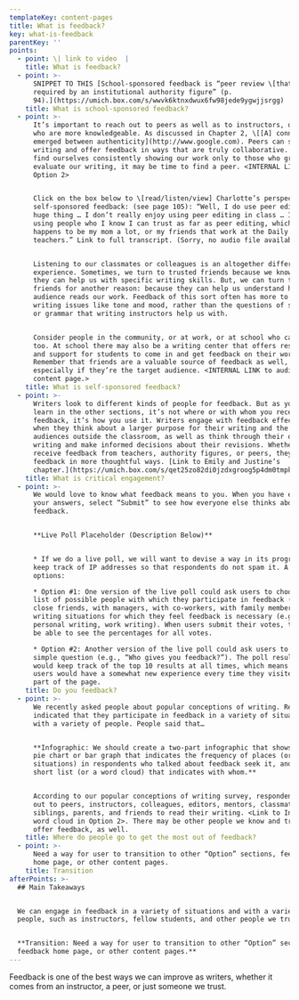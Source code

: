 ```yaml
---
templateKey: content-pages
title: What is feedback?
key: what-is-feedback
parentKey: ''
points:
  - point: \| link to video  |
    title: What is feedback?
  - point: >-
      SNIPPET TO THIS [School-sponsored feedback is “peer review \[that is]
      required by an institutional authority figure” (p.
      94).](https://umich.box.com/s/wwvk6ktnxdwux6fw98jede9ygwjjsrgg)
    title: What is school-sponsored feedback?
  - point: >-
      It’s important to reach out to peers as well as to instructors, or those
      who are more knowledgeable. As discussed in Chapter 2, \[[A] connection
      emerged between authenticity](http://www.google.com). Peers can see our
      writing and offer feedback in ways that are truly collaborative. If we
      find ourselves consistently showing our work only to those who grade or
      evaluate our writing, it may be time to find a peer. <INTERNAL LINK to
      Option 2>


      Click on the box below to \[read/listen/view] Charlotte’s perspective on
      self-sponsored feedback: (see page 105): “Well, I do use peer editing as a
      huge thing … I don’t really enjoy using peer editing in class … I like
      using people who I know I can trust as far as peer editing, which usually
      happens to be my mom a lot, or my friends that work at the Daily or past
      teachers.” Link to full transcript. (Sorry, no audio file available.) 


      Listening to our classmates or colleagues is an altogether different
      experience. Sometimes, we turn to trusted friends because we know that
      they can help us with specific writing skills. But, we can turn to our
      friends for another reason: because they can help us understand how an
      audience reads our work. Feedback of this sort often has more to do with
      writing issues like tone and mood, rather than the questions of structure
      or grammar that writing instructors help us with.


      Consider people in the community, or at work, or at school who can help
      too. At school there may also be a writing center that offers resources
      and support for students to come in and get feedback on their work.
      Remember that friends are a valuable source of feedback as well,
      especially if they’re the target audience. <INTERNAL LINK to audience
      content page.>
    title: What is self-sponsored feedback?
  - point: >-
      Writers look to different kinds of people for feedback. But as you’ll
      learn in the other sections, it’s not where or with whom you receive
      feedback, it’s how you use it. Writers engage with feedback effectively
      when they think about a larger purpose for their writing and the various
      audiences outside the classroom, as well as think through their own
      writing and make informed decisions about their revisions. Whether writers
      receive feedback from teachers, authority figures, or peers, they can use
      feedback in more thoughtful ways. [Link to Emily and Justine’s
      chapter.](https://umich.box.com/s/qet25zo82di0jzdxgroog5p4dm0tmpkb)
    title: What is critical engagement?
  - point: >-
      We would love to know what feedback means to you. When you have entered
      your answers, select “Submit” to see how everyone else thinks about
      feedback.


      **Live Poll Placeholder (Description Below)**


      * If we do a live poll, we will want to devise a way in its programming to
      keep track of IP addresses so that respondents do not spam it. A couple of
      options:

      * Option #1: One version of the live poll could ask users to choose from a
      list of possible people with which they participate in feedback (e.g. with
      close friends, with managers, with co-workers, with family members), or
      writing situations for which they feel feedback is necessary (e.g.,
      personal writing, work writing). When users submit their votes, they will
      be able to see the percentages for all votes.

      * Option #2: Another version of the live poll could ask users to answer a
      simple question (e.g., “Who gives you feedback?”). The poll results, then,
      would keep track of the top 10 results at all times, which means that
      users would have a somewhat new experience every time they visited this
      part of the page.
    title: Do you feedback?
  - point: >-
      We recently asked people about popular conceptions of writing. Respondents
      indicated that they participate in feedback in a variety of situations
      with a variety of people. People said that…


      **Infographic: We should create a two-part infographic that shows (1) a
      pie chart or bar graph that indicates the frequency of places (or
      situations) in respondents who talked about feedback seek it, and (2) a
      short list (or a word cloud) that indicates with whom.**


      According to our popular conceptions of writing survey, respondents reach
      out to peers, instructors, colleagues, editors, mentors, classmates,
      siblings, parents, and friends to read their writing. <Link to Infographic
      word cloud in Option 2>. There may be other people we know and trust to
      offer feedback, as well.
    title: Where do people go to get the most out of feedback?
  - point: >-
      Need a way for user to transition to other “Option” sections, feedback
      home page, or other content pages.
    title: Transition
afterPoints: >-
  ## Main Takeaways


  We can engage in feedback in a variety of situations and with a variety of
  people, such as instructors, fellow students, and other people we trust.


  **Transition: Need a way for user to transition to other “Option” sections,
  feedback home page, or other content pages.**
---
```

Feedback is one of the best ways we can improve as writers, whether it comes from an instructor, a peer, or just someone we trust.
